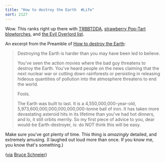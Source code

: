 ```yaml
---
title: "How to destroy the Earth  #Life"
sort: 2127
---
```

Wow. This ranks right up there with <a href="http://www.pixelscapes.com/spatulacity/button.htm">TRBBTDDA</a>, <a href="http://www.pmichaud.com/toast/">strawberry Pop-Tart blowtorches</a>, and <a href="http://www.eviloverlord.com/lists/overlord.html">the Evil Overlord list</a>.



An excerpt from the Preamble of <a href="http://ned.ucam.org/~sdh31/misc/destroy.html">How to destroy the Earth</a>:
<blockquote>
Destroying the Earth is harder than you may have been led to believe.

You've seen the action movies where the bad guy threatens to destroy the Earth. You've heard people on the news claiming that the next nuclear war or cutting down rainforests or persisting in releasing hideous quantities of pollution into the atmosphere threatens to end the world.

Fools.

The Earth was built to last. It is a 4,550,000,000-year-old, 5,973,600,000,000,000,000,000-tonne ball of iron. It has taken more devastating asteroid hits in its lifetime than you've had hot dinners, and lo, it still orbits merrily. So my first piece of advice to you, dear would-be Earth-destroyer, is: do NOT think this will be easy.
</blockquote>

<p dir="ltr">Make sure you've got plenty of time. This thing is <em>amazingly</em> detailed, and extremely amusing. (I laughed out loud more than once. If you know me, you know that's something.)</p>
<p dir="ltr">(<a href="http://www.schneier.com/blog/archives/2005/03/destroying_the_1.html">via</a> <a href="http://www.schneier.com/blog/">Bruce Schneier</a>)</p>
